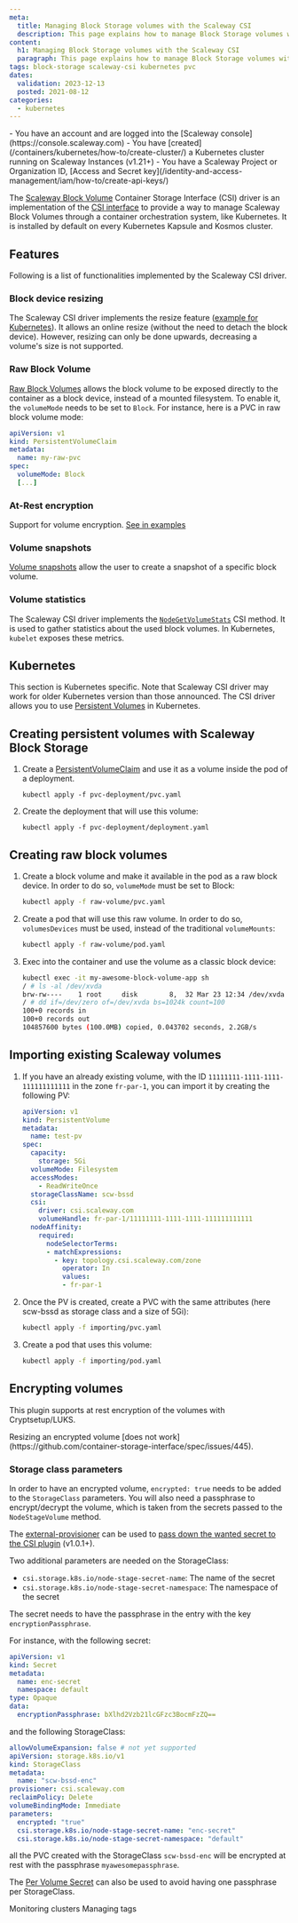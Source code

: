 ```yaml
---
meta:
  title: Managing Block Storage volumes with the Scaleway CSI
  description: This page explains how to manage Block Storage volumes with the Scaleway CSI.
content:
  h1: Managing Block Storage volumes with the Scaleway CSI
  paragraph: This page explains how to manage Block Storage volumes with the Scaleway CSI.
tags: block-storage scaleway-csi kubernetes pvc
dates:
  validation: 2023-12-13
  posted: 2021-08-12
categories:
  - kubernetes
---
```


<Macro id="iam-requirements" />

<Message type="requirement">
  - You have an account and are logged into the [Scaleway console](https://console.scaleway.com)
  - You have [created](/containers/kubernetes/how-to/create-cluster/) a Kubernetes cluster running on Scaleway Instances (v1.21+)
  - You have a Scaleway Project or Organization ID, [Access and Secret key](/identity-and-access-management/iam/how-to/create-api-keys/)
</Message>


The [Scaleway Block Volume](https://www.scaleway.com/en/block-storage/) Container Storage Interface (CSI) driver is an implementation of the [CSI interface](https://github.com/container-storage-interface/spec/blob/master/spec.md) to provide a way to manage Scaleway Block Volumes through a container orchestration system, like Kubernetes. It is installed by default on every Kubernetes Kapsule and Kosmos cluster.


## Features

Following is a list of functionalities implemented by the Scaleway CSI driver.

### Block device resizing

The Scaleway CSI driver implements the resize feature ([example for Kubernetes](https://kubernetes.io/blog/2018/07/12/resizing-persistent-volumes-using-kubernetes/)). It allows an online resize (without the need to detach the block device). However, resizing can only be done upwards, decreasing a volume's size is not supported.

### Raw Block Volume

[Raw Block Volumes](https://kubernetes.io/blog/2019/03/07/raw-block-volume-support-to-beta/) allows the block volume to be exposed directly to the container as a block device, instead of a mounted filesystem. To enable it, the `volumeMode` needs to be set to `Block`. For instance, here is a PVC in raw block volume mode:

```yaml
apiVersion: v1
kind: PersistentVolumeClaim
metadata:
  name: my-raw-pvc
spec:
  volumeMode: Block
  [...]
```

### At-Rest encryption

Support for volume encryption. [See in examples](https://github.com/scaleway/scaleway-csi/tree/master/examples/kubernetes/#encrypting-volumes)

### Volume snapshots

[Volume snapshots](https://kubernetes.io/docs/concepts/storage/volume-snapshots/) allow the user to create a snapshot of a specific block volume. 

### Volume statistics

The Scaleway CSI driver implements the [`NodeGetVolumeStats`](https://github.com/container-storage-interface/spec/blob/master/spec.md/#nodegetvolumestats) CSI method. It is used to gather statistics about the used block volumes. In Kubernetes, `kubelet` exposes these metrics.

## Kubernetes

This section is Kubernetes specific. Note that Scaleway CSI driver may work for older Kubernetes version than those announced.
The CSI driver allows you to use [Persistent Volumes](https://kubernetes.io/docs/concepts/storage/persistent-volumes/) in Kubernetes.

## Creating persistent volumes with Scaleway Block Storage

1. Create a [PersistentVolumeClaim](https://kubernetes.io/docs/concepts/storage/persistent-volumes/) and use it as a volume inside the pod of a deployment.
    ```
    kubectl apply -f pvc-deployment/pvc.yaml
    ```
2. Create the deployment that will use this volume:
    ```
    kubectl apply -f pvc-deployment/deployment.yaml
    ```

## Creating raw block volumes

1. Create a block volume and make it available in the pod as a raw block device. In order to do so, `volumeMode` must be set to Block:
    ```bash
    kubectl apply -f raw-volume/pvc.yaml
    ```
2. Create a pod that will use this raw volume. In order to do so, `volumesDevices` must be used, instead of the traditional `volumeMounts`:
    ```bash
    kubectl apply -f raw-volume/pod.yaml
    ```
3. Exec into the container and use the volume as a classic block device:
    ```bash
    kubectl exec -it my-awesome-block-volume-app sh
    / # ls -al /dev/xvda
    brw-rw----    1 root     disk        8,  32 Mar 23 12:34 /dev/xvda
    / # dd if=/dev/zero of=/dev/xvda bs=1024k count=100
    100+0 records in
    100+0 records out
    104857600 bytes (100.0MB) copied, 0.043702 seconds, 2.2GB/s
    ```

## Importing existing Scaleway volumes

1. If you have an already existing volume, with the ID `11111111-1111-1111-111111111111` in the zone `fr-par-1`, you can import it by creating the following PV:
    ```yaml
    apiVersion: v1
    kind: PersistentVolume
    metadata:
      name: test-pv
    spec:
      capacity:
        storage: 5Gi
      volumeMode: Filesystem
      accessModes:
        - ReadWriteOnce
      storageClassName: scw-bssd
      csi:
        driver: csi.scaleway.com
        volumeHandle: fr-par-1/11111111-1111-1111-111111111111
      nodeAffinity:
        required:
          nodeSelectorTerms:
          - matchExpressions:
            - key: topology.csi.scaleway.com/zone
              operator: In
              values:
              - fr-par-1
    ```
2. Once the PV is created, create a PVC with the same attributes (here scw-bssd as storage class and a size of 5Gi):
    ```bash
    kubectl apply -f importing/pvc.yaml
    ```
3. Create a pod that uses this volume:
    ```bash
    kubectl apply -f importing/pod.yaml
    ```

## Encrypting volumes

This plugin supports at rest encryption of the volumes with Cryptsetup/LUKS.

<Message type="note">
  Resizing an encrypted volume [does not work](https://github.com/container-storage-interface/spec/issues/445).
</Message>

### Storage class parameters

In order to have an encrypted volume, `encrypted: true` needs to be added to the `StorageClass` parameters.
You will also need a passphrase to encrypt/decrypt the volume, which is taken from the secrets passed to the `NodeStageVolume` method.

The [external-provisioner](https://github.com/kubernetes-csi/external-provisioner) can be used to [pass down the wanted secret to the CSI plugin](https://kubernetes-csi.github.io/docs/secrets-and-credentials-storage-class.html) (v1.0.1+).

Two additional parameters are needed on the StorageClass:
- `csi.storage.k8s.io/node-stage-secret-name`: The name of the secret
- `csi.storage.k8s.io/node-stage-secret-namespace`: The namespace of the secret

The secret needs to have the passphrase in the entry with the key `encryptionPassphrase`.

For instance, with the following secret:
```yaml
apiVersion: v1
kind: Secret
metadata:
  name: enc-secret
  namespace: default
type: Opaque
data:
  encryptionPassphrase: bXlhd2Vzb21lcGFzc3BocmFzZQ==
```

and the following StorageClass:
```yaml
allowVolumeExpansion: false # not yet supported
apiVersion: storage.k8s.io/v1
kind: StorageClass
metadata:
  name: "scw-bssd-enc"
provisioner: csi.scaleway.com
reclaimPolicy: Delete
volumeBindingMode: Immediate
parameters:
  encrypted: "true"
  csi.storage.k8s.io/node-stage-secret-name: "enc-secret"
  csi.storage.k8s.io/node-stage-secret-namespace: "default"
```

all the PVC created with the StorageClass `scw-bssd-enc` will be encrypted at rest with the passphrase `myawesomepassphrase`.

The [Per Volume Secret](https://kubernetes-csi.github.io/docs/secrets-and-credentials-storage-class.html#per-volume-secrets) can also be used to avoid having one passphrase per StorageClass.


<Navigation title="See Also">
  <PreviousButton to="/containers/kubernetes/api-cli/cluster-monitoring/">Monitoring clusters</PreviousButton>
  <NextButton to="/containers/kubernetes/api-cli/managing-tags/">Managing tags</NextButton>
</Navigation>
